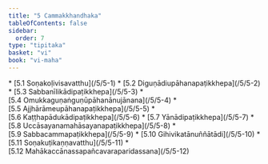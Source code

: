 ```yaml
---
title: "5 Cammakkhandhaka"
tableOfContents: false
sidebar:
  order: 7
type: "tipitaka"
basket: "vi"
book: "vi-maha"
---
```



<DynamicBreadcrumb />



<TableOfContents book="vi-maha" section="5">
* [5.1 Soṇakoḷivisavatthu](/5/5-1)
* [5.2 Diguṇādiupāhanapaṭikkhepa](/5/5-2)
* [5.3 Sabbanīlikādipaṭikkhepa](/5/5-3)
* [5.4 Omukkaguṇaṅguṇūpāhanānujānana](/5/5-4)
* [5.5 Ajjhārāmeupāhanapaṭikkhepa](/5/5-5)
* [5.6 Kaṭṭhapādukādipaṭikkhepa](/5/5-6)
* [5.7 Yānādipaṭikkhepa](/5/5-7)
* [5.8 Uccāsayanamahāsayanapaṭikkhepa](/5/5-8)
* [5.9 Sabbacammapaṭikkhepa](/5/5-9)
* [5.10 Gihivikatānuññātādi](/5/5-10)
* [5.11 Soṇakuṭikaṇṇavatthu](/5/5-11)
* [5.12 Mahākaccānassapañcavaraparidassana](/5/5-12)
</TableOfContents>